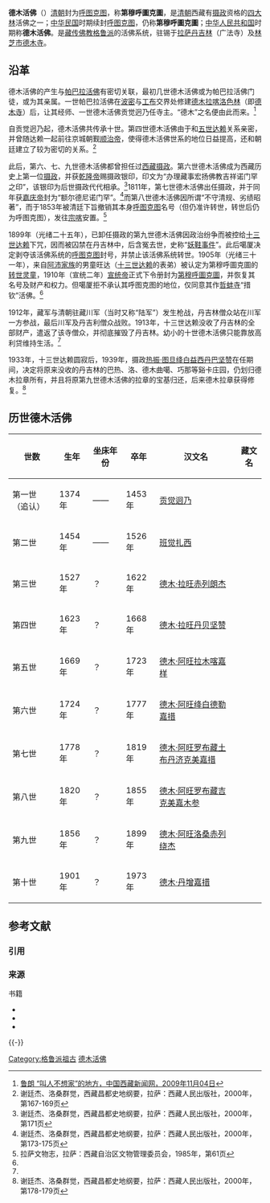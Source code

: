 {{藏传佛教}}
'''德木活佛'''（{{bo|z=དེ་མོ་|w=de mo|t=Démo|p=Têmo}}）[[清朝|清朝]]封为[[呼图克图|呼图克图]]，称'''第穆呼圖克圖'''，是[[清朝|清朝]]西藏有[[西藏摄政|摄政]]资格的[[四大林|四大林]]活佛之一；[[中华民国|中华民国]]时期续封[[呼图克图|呼图克图]]，仍称'''第穆呼圖克圖'''；[[中华人民共和国|中华人民共和国]]时期称'''德木活佛'''。是[[藏传佛教|藏传佛教]][[格鲁派|格鲁派]]的活佛系统，驻锡于[[拉萨|拉萨]][[丹吉林|丹吉林]]（广法寺）及[[林芝市|林芝市]][[德木寺|德木寺]]。

==沿革==
德木活佛的产生与[[帕巴拉活佛|帕巴拉活佛]]有密切关联，最初几世德木活佛或为帕巴拉活佛门徒，或为其亲属。一世帕巴拉活佛在[[波密|波密]]与[[工布地区|工布]]交界处修建[[德木寺|德木拉喀洛色林]]（即[[德木寺|德木寺]]）后，让其经师、一世德木活佛贡觉迥乃任寺主。“德木”之名便由此而来。<ref>[http://www.chinatibetnews.com/lvyou/2009-11/04/content_325079.htm 鲁朗 “叫人不想家”的地方，中国西藏新闻网，2009年11月04日]{{dead link|date=2017年12月 |bot=InternetArchiveBot |fix-attempted=yes }}</ref>

自贡觉迥乃起，德木活佛共传承十世。第四世德木活佛由于和[[五世达赖|五世达赖]]关系亲密，并曾随达赖一起前往京城朝觐[[顺治帝|顺治帝]]，使得德木活佛世系的地位日益提高，还和朝廷建立了较为密切的关系。<ref>谢廷杰、洛桑群觉，西藏昌都史地纲要，拉萨：西藏人民出版社，2000年，第167-169页</ref>

此后，第六、七、九世德木活佛都曾担任过[[西藏摄政|西藏摄政]]。第六世德木活佛成为西藏历史上第一位[[西藏摄政|摄政]]，并获[[乾隆帝|乾隆帝]]赐摄政银印，印文为“办理藏事宏扬佛教吉祥诺门罕之印”，该银印为后世摄政代代相承。<ref>谢廷杰、洛桑群觉，西藏昌都史地纲要，拉萨：西藏人民出版社，2000年，第171页</ref>1811年，第七世德木活佛出任摄政，并于同年获[[嘉庆帝|嘉庆帝]]封为“额尔德尼诺门罕”。<ref>谢廷杰、洛桑群觉，西藏昌都史地纲要，拉萨：西藏人民出版社，2000年，第173-175页</ref>而第八世德木活佛因所谓“不守清规、劣绩昭著”，而于1853年被清廷下旨撤销其本身[[呼图克图|呼图克图]]名号（但仍准许转世，转世后仍为呼图克图），发往[[宗喀|宗喀]]安置。<ref>拉萨文物志，拉萨：西藏自治区文物管理委员会，1985年，第61页</ref>

1899年（光绪二十五年），已卸任摄政的第九世德木活佛因政治纷争而被控给[[十三世达赖|十三世达赖]]下咒，因而被囚禁在丹吉林中，后含冤去世，史称“[[妖鞋事件|妖鞋事件]]”。此后噶厦决定剥夺该活佛系统的[[呼图克图|呼图克图]]封号，并禁止该活佛系统转世。1905年（光绪三十一年），来自[[阿沛家族|阿沛家族]]的男童旺达（[[十三世达赖|十三世达赖]]的表弟）被认定为第穆呼圖克圖的[[转世灵童|转世灵童]]，1910年（宣统二年）[[宣统帝|宣统帝]]正式下令册封为[[第穆呼圖克圖|第穆呼圖克圖]]，并恢复其名号及财产和权力。但噶厦拒不承认其呼图克图的地位，仅同意其作[[哲蚌寺|哲蚌寺]]“措钦”活佛。<ref name=xie2/>

1912年，藏军与清朝驻藏川军（当时又称“陆军”）发生枪战，丹吉林僧众站在川军一方参战，最后川军及丹吉利僧众战败。1913年，十三世达赖没收了丹吉林的全部财产，遣返了该寺僧众，并彻底摧毁了丹吉林。幼小的十世德木活佛只能靠放高利贷维持生活。<ref name=xie2/>

1933年，十三世达赖圆寂后，1939年，摄政[[热振·图旦绛白益西丹巴坚赞|热振·图旦绛白益西丹巴坚赞]]在任期间，决定将原来没收的丹吉林的巴热、洛、德木曲噶、巧那等谿卡庄园，仍划归德木拉章所有，并且将原第九世德木活佛的拉章的宝基归还，后来德木拉章获得修复。<ref name=xie2>谢廷杰、洛桑群觉，西藏昌都史地纲要，拉萨：西藏人民出版社，2000年，第178-179页</ref>

== 历世德木活佛 ==
{| class="wikitable"
|-
! 世数 !! 生年 !! 坐床年份 !! 卒年 !! 汉文名 !! 藏文名
|-
| 第一世（追认） ||1374年||——||1453年|| [[贡觉迥乃|贡觉迥乃]]||
|-
| 第二世 || 1454年||——||1526年|| [[班觉扎西|班觉扎西]]||
|-
| 第三世 ||1527年||？||1622年 || [[德木·拉旺赤列朗杰|德木·拉旺赤列朗杰]]||
|-
| 第四世 ||1623年||？||1668年|| [[德木·拉旺丹贝坚赞|德木·拉旺丹贝坚赞]]||
|-
| 第五世 || 1669年||？||1723年 || [[德木·阿旺拉木喀嘉样|德木·阿旺拉木喀嘉样]]||
|-
| 第六世 || 1724年||？||1777年 || [[德木·阿旺绛白德勒嘉措|德木·阿旺绛白德勒嘉措]]||
|-
| 第七世 || 1778年||？||1819年 || [[德木·阿旺罗布藏土布丹济克美嘉措|德木·阿旺罗布藏土布丹济克美嘉措]]||
|-
| 第八世 || 1820年||？||1855年 || [[德木·阿旺罗布藏吉克美嘉木参|德木·阿旺罗布藏吉克美嘉木参]]||
|-
| 第九世 || 1856年||？||1899年 || [[德木·阿旺洛桑赤列绕杰|德木·阿旺洛桑赤列绕杰]]||
|-
| 第十世 || 1901年||？||1973年 || [[德木·丹增嘉措|德木·丹增嘉措]]||
|}

== 参考文献 ==
=== 引用 ===
{{Reflist|30em}}

=== 来源 ===
{{refbegin}}
; 书籍
* {{cite book |title = 《慧眼照雪域》|author = 德木·旺久多吉 |publisher = 中国藏学出版社 |year = 2007 }}
* {{cite book |title =《西藏历史文化辞典》|editors = 王尧、陈庆英 主编 |publisher = 西藏人民出版社、浙江人民出版社 |year = 1998 }}
* {{cite book |title = 《活佛转世》|authors = 蔡志纯、黄颢 |publisher = 中国社会科学出版社 |year = 1992 }}
{{refend}}

{{-}}
{{藏传佛教活佛}}
{{清代西藏}}

[[Category:格鲁派祖古|Category:格鲁派祖古]]
[[Category:德木活佛|]]